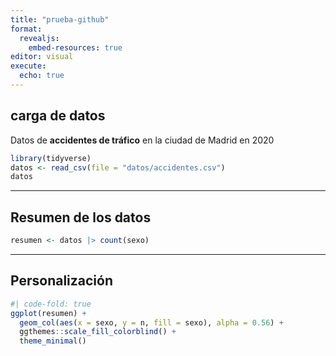 ---
title: "prueba-github"
format: 
  revealjs:
    embed-resources: true
editor: visual
execute: 
  echo: true
---

## carga de datos

Datos de **accidentes de tráfico** en la ciudad de Madrid en 2020

```{r}
library(tidyverse)
datos <- read_csv(file = "datos/accidentes.csv")
datos
```

---

## Resumen de los datos 

```{r}
resumen <- datos |> count(sexo)
```

---

## Personalización

```{r}
#| code-fold: true
ggplot(resumen) + 
  geom_col(aes(x = sexo, y = n, fill = sexo), alpha = 0.56) + 
  ggthemes::scale_fill_colorblind() + 
  theme_minimal()
```

